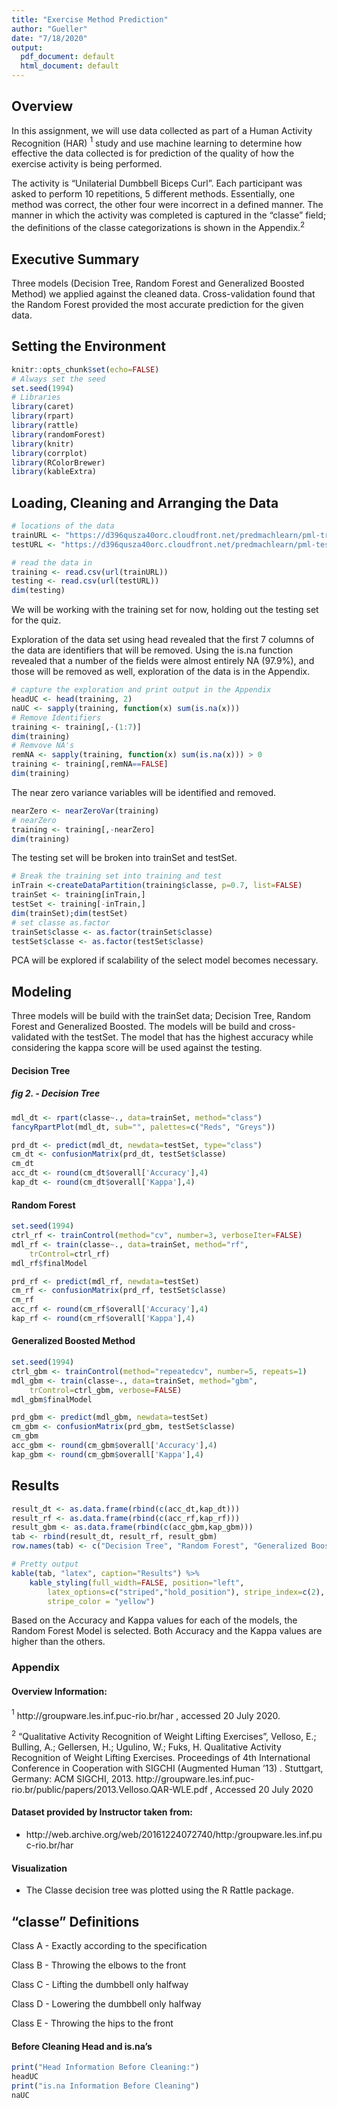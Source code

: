 ```yaml
---
title: "Exercise Method Prediction"
author: "Gueller"
date: "7/18/2020"
output:
  pdf_document: default
  html_document: default
---
```


## Overview

In this assignment, we will use data collected as part of a Human Activity Recognition (HAR) $^1$ study and use machine learning to determine how effective the data collected is for prediction of the quality of how the exercise activity is being performed.

The activity is "Unilaterial Dumbbell Biceps Curl".  Each participant was asked to perform 10 repetitions, 5 different methods.  Essentially, one method was correct, the other four were incorrect in a defined manner.  The manner in which the activity was completed is captured in the "classe" field; the definitions of the classe categorizations is shown in the Appendix.$^2$

## Executive Summary

Three models (Decision Tree, Random Forest and Generalized Boosted Method) we applied against the cleaned data.  Cross-validation found that the Random Forest provided the most accurate prediction for the given data.

## Setting the Environment
```r
knitr::opts_chunk$set(echo=FALSE)
# Always set the seed
set.seed(1994)
# Libraries
library(caret)
library(rpart)
library(rattle)
library(randomForest)
library(knitr)
library(corrplot)
library(RColorBrewer)
library(kableExtra)
```

## Loading, Cleaning and Arranging the Data
```r
# locations of the data
trainURL <- "https://d396qusza40orc.cloudfront.net/predmachlearn/pml-training.csv"
testURL <- "https://d396qusza40orc.cloudfront.net/predmachlearn/pml-testing.csv"

# read the data in
training <- read.csv(url(trainURL))
testing <- read.csv(url(testURL))
dim(testing)
```
We will be working with the training set for now, holding out the testing set for the quiz.

Exploration of the data set using head revealed that the first  7 columns of the data are identifiers that will be removed. Using the is.na function revealed that a number of the fields were almost entirely NA (97.9%), and those will be removed as well, exploration of the data is in the Appendix. 

```r
# capture the exploration and print output in the Appendix
headUC <- head(training, 2)
naUC <- sapply(training, function(x) sum(is.na(x)))
# Remove Identifiers
training <- training[,-(1:7)]
dim(training)
# Remvove NA's
remNA <- sapply(training, function(x) sum(is.na(x))) > 0
training <- training[,remNA==FALSE]
dim(training)
```

The near zero variance variables will be identified and removed.

```r
nearZero <- nearZeroVar(training)
# nearZero
training <- training[,-nearZero]
dim(training)
```

The testing set will be broken into trainSet and testSet.

```r
# Break the training set into training and test
inTrain <-createDataPartition(training$classe, p=0.7, list=FALSE)
trainSet <- training[inTrain,]
testSet <- training[-inTrain,]
dim(trainSet);dim(testSet)
# set classe as.factor
trainSet$classe <- as.factor(trainSet$classe)
testSet$classe <- as.factor(testSet$classe)
```

PCA will be explored if scalability of the select model becomes necessary.

## Modeling

Three models will be build with the trainSet data; Decision Tree, Random Forest and Generalized Boosted.  The models will be build and cross-validated with the testSet.  The model that has the highest accuracy while considering the kappa score will be used against the testing. 

#### Decision Tree

##### fig 2. - Decision Tree
```r
mdl_dt <- rpart(classe~., data=trainSet, method="class")
fancyRpartPlot(mdl_dt, sub="", palettes=c("Reds", "Greys"))
```

```r
prd_dt <- predict(mdl_dt, newdata=testSet, type="class")
cm_dt <- confusionMatrix(prd_dt, testSet$classe)
cm_dt
acc_dt <- round(cm_dt$overall['Accuracy'],4)
kap_dt <- round(cm_dt$overall['Kappa'],4)
```

#### Random Forest

```r
set.seed(1994)
ctrl_rf <- trainControl(method="cv", number=3, verboseIter=FALSE)
mdl_rf <- train(classe~., data=trainSet, method="rf",
    trControl=ctrl_rf)
mdl_rf$finalModel
```

```r
prd_rf <- predict(mdl_rf, newdata=testSet)
cm_rf <- confusionMatrix(prd_rf, testSet$classe)
cm_rf
acc_rf <- round(cm_rf$overall['Accuracy'],4)
kap_rf <- round(cm_rf$overall['Kappa'],4)
```

#### Generalized Boosted Method

```r
set.seed(1994)
ctrl_gbm <- trainControl(method="repeatedcv", number=5, repeats=1)
mdl_gbm <- train(classe~., data=trainSet, method="gbm",
    trControl=ctrl_gbm, verbose=FALSE)
mdl_gbm$finalModel
```

```r
prd_gbm <- predict(mdl_gbm, newdata=testSet)
cm_gbm <- confusionMatrix(prd_gbm, testSet$classe)
cm_gbm
acc_gbm <- round(cm_gbm$overall['Accuracy'],4)
kap_gbm <- round(cm_gbm$overall['Kappa'],4)
```

## Results
```r
result_dt <- as.data.frame(rbind(c(acc_dt,kap_dt)))
result_rf <- as.data.frame(rbind(c(acc_rf,kap_rf)))
result_gbm <- as.data.frame(rbind(c(acc_gbm,kap_gbm)))
tab <- rbind(result_dt, result_rf, result_gbm)
row.names(tab) <- c("Decision Tree", "Random Forest", "Generalized Boosted Method")
```

```r
# Pretty output
kable(tab, "latex", caption="Results") %>%
    kable_styling(full_width=FALSE, position="left", 
        latex_options=c("striped","hold_position"), stripe_index=c(2),
        stripe_color = "yellow")
```

Based on the Accuracy and Kappa values for each of the models, the Random Forest Model is selected.  Both Accuracy and the Kappa values are higher than the others.

### Appendix
#### Overview Information:

$^1$ http://groupware.les.inf.puc-rio.br/har , accessed 20 July 2020.

$^2$ "Qualitative Activity Recognition of Weight Lifting Exercises", Velloso, E.; Bulling, A.; Gellersen, H.; Ugulino, W.; Fuks, H. Qualitative Activity Recognition of Weight Lifting Exercises. Proceedings of 4th International Conference in Cooperation with SIGCHI (Augmented Human '13) . Stuttgart, Germany: ACM SIGCHI, 2013. http://groupware.les.inf.puc-rio.br/public/papers/2013.Velloso.QAR-WLE.pdf , Accessed 20 July 2020

#### Dataset provided by Instructor taken from:

- http://web.archive.org/web/20161224072740/http:/groupware.les.inf.puc-rio.br/har

#### Visualization

- The Classe decision tree was plotted using the R Rattle package.

## "classe" Definitions

Class A - Exactly according to the specification

Class B - Throwing the elbows to the front

Class C - Lifting the dumbbell only halfway

Class D - Lowering the dumbbell only halfway

Class E - Throwing the hips to the front

#### Before Cleaning Head and is.na's
```r
print("Head Information Before Cleaning:")
headUC
print("is.na Information Before Cleaning")
naUC
```